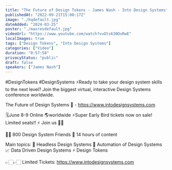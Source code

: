 ```yaml
---
title: "The Future of Design Tokens - James Nash - Into Design Systems"
publishedAt: "2022-09-21T15:00:17Z"
image: "./hqdefault.jpg"
dateAdded: "2024-03-25"
poster: "./maxresdefault.jpg"
videoUrl: "https://www.youtube.com/watch?v=Ots630OxRwE"
localImages: true
tags: ["Design Tokens", "Into Design Systems"]
categories: ["Video"]
duration: "0:57:58"
privacyStatus: "public"
draft: false
speakers: ["James Nash"]
---
```

#DesignTokens #DesignSystems 
⚡️Ready to take your design system skills to the next level? 
Join the biggest virtual, interactive Design Systems conference worldwide.

The Future of Design Systems 🚀 - https://www.intodesignsystems.com

🗓️June 8-9 Online 🌎worldwide
⚡️Super Early Bird tickets now on sale! Limited seats!! ⚡️
Join us 🙌🏻

👋🏻 800 Design System Friends
🎨 14 hours of content

Main topics:
🎨 Headless Design Systems
🤖 Automation of Design Systems
📈 Data Driven Design Systems
⚡️ Design Tokens

👉🏻👉🏻 Limited Tickets: https://www.intodesignsystems.com
